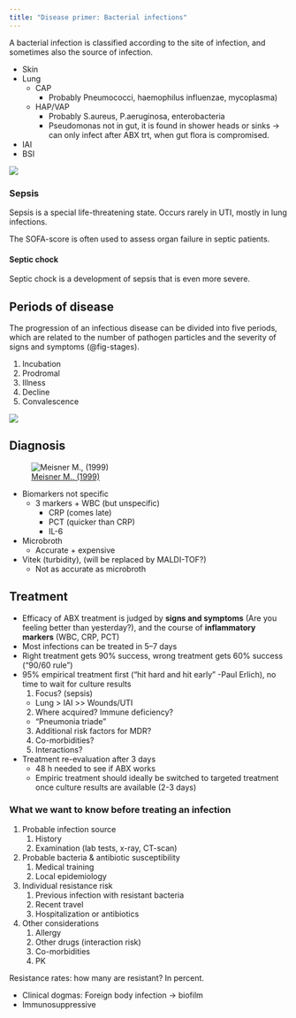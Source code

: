 ```yaml
---
title: "Disease primer: Bacterial infections"
---
```


A bacterial infection is classified according to the site of infection, and sometimes also the source of infection.

* Skin
* Lung
  * CAP
    * Probably Pneumococci, haemophilus influenzae, mycoplasma)
  * HAP/VAP
    * Probably S.aureus, P.aeruginosa, enterobacteria
    * Pseudomonas not in gut, it is found in shower heads or sinks -> can only infect after ABX trt, when gut flora is compromised.
* IAI
* BSI

![](images/overview-of-bacterial-infections.jpg){#fig-bacteria}

### Sepsis

Sepsis is a special life-threatening state.
Occurs rarely in UTI, mostly in lung infections.

The SOFA-score is often used to assess organ failure in septic patients.

#### Septic chock

Septic chock is a development of sepsis that is even more severe.

## Periods of disease

The progression of an infectious disease can be divided into five periods, which are related to the number of pathogen particles and the severity of signs and symptoms (@fig-stages).

1. Incubation
2. Prodromal
3. Illness
4. Decline
5. Convalescence

![](images/infection-stages.jpg){#fig-stages}

## Diagnosis

![[Meisner M., (1999)](https://doi.org/10.1515/labm.1999.23.5.263)](images/abx-biomarkers.jpg){#fig-biomarkers}

* Biomarkers not specific
    * 3 markers + WBC (but unspecific)
        * CRP (comes late)
        * PCT (quicker than CRP)
        * IL-6
* Microbroth
    * Accurate + expensive
* Vitek (turbidity), (will be replaced by MALDI-TOF?)
    * Not as accurate as microbroth

## Treatment

* Efficacy of ABX treatment is judged by **signs and symptoms** (Are you feeling better than yesterday?), and the course of **inflammatory markers** (WBC, CRP, PCT)
* Most infections can be treated in 5–7 days
* Right treatment gets 90% success, wrong treatment gets 60% success ("90/60 rule")
* 95% empirical treatment first ("hit hard and hit early" -Paul Erlich), no time to wait for culture results
  1. Focus? (sepsis)
    * Lung > IAI >> Wounds/UTI
  2. Where acquired? Immune deficiency?
    * "Pneumonia triade"
  3. Additional risk factors for MDR?
  4. Co-morbidities?
  5. Interactions?
* Treatment re-evaluation after 3 days
    * 48 h needed to see if ABX works
    * Empiric treatment should ideally be switched to targeted treatment once culture results are available (2-3 days)

### What we want to know before treating an infection

1. Probable infection source
    1. History
    2. Examination (lab tests, x-ray, CT-scan)
2. Probable bacteria & antibiotic susceptibility
    1. Medical training
    2. Local epidemiology
3. Individual resistance risk
    1. Previous infection with resistant bacteria
    2. Recent travel
    3. Hospitalization or antibiotics
4. Other considerations
    1. Allergy
    2. Other drugs (interaction risk)
    3. Co-morbidities
    4. PK

Resistance rates: how many are resistant? In percent.

* Clinical dogmas: Foreign body infection -> biofilm
* Immunosuppressive

